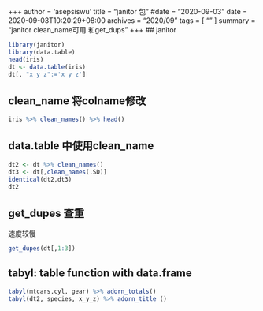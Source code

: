 +++
author = 'asepsiswu'
title = "janitor 包"
#date = "2020-09-03"
date = 2020-09-03T10:20:29+08:00
archives = "2020/09" 
tags = [ "" ]
summary = "janitor clean_name可用 和get_dups"
+++
## janitor 
```R
library(janitor)
library(data.table)
head(iris)
dt <- data.table(iris)
dt[, "x y z":='x y z']
```
## clean_name 将colname修改
```R
iris %>% clean_names() %>% head()
```

## data.table 中使用clean_name
```R
dt2 <- dt %>% clean_names()
dt3 <- dt[,clean_names(.SD)]
identical(dt2,dt3)
dt2

```
## get_dupes 查重
速度较慢
```R
get_dupes(dt[,1:3])
```

## tabyl: table function with data.frame 
```R
tabyl(mtcars,cyl, gear) %>% adorn_totals()
tabyl(dt2, species, x_y_z) %>% adorn_title ()
```

